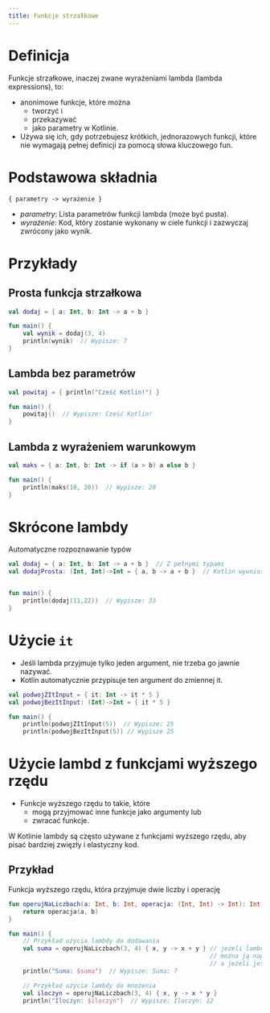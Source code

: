 ```yaml
---
title: Funkcje strzałkowe
---
```


# Definicja

Funkcje strzałkowe, inaczej zwane wyrażeniami lambda (lambda expressions), to:
- anonimowe funkcje, które można
    - tworzyć i
    - przekazywać
    - jako parametry w Kotlinie.
- Używa się ich, gdy potrzebujesz krótkich, jednorazowych funkcji, które nie wymagają pełnej definicji za pomocą słowa kluczowego fun.

# Podstawowa składnia

`{ parametry -> wyrażenie }`
- *parametry*: Lista parametrów funkcji lambda (może być pusta).
- *wyrażenie*: Kod, który zostanie wykonany w ciele funkcji i zazwyczaj zwrócony jako wynik.

# Przykłady
## Prosta funkcja strzałkowa
```kotlin
val dodaj = { a: Int, b: Int -> a + b }

fun main() {
    val wynik = dodaj(3, 4)
    println(wynik)  // Wypisze: 7
}
```

## Lambda bez parametrów
```kotlin
val powitaj = { println("Cześć Kotlin!") }

fun main() {
    powitaj()  // Wypisze: Cześć Kotlin!
}
```

## Lambda z wyrażeniem warunkowym
```kotlin
val maks = { a: Int, b: Int -> if (a > b) a else b }

fun main() {
    println(maks(10, 20))  // Wypisze: 20
}
```

# Skrócone lambdy
Automatyczne rozpoznawanie typów
```kotlin
val dodaj = { a: Int, b: Int -> a + b }  // Z pełnymi typami
val dodajProsta: (Int, Int)->Int = { a, b -> a + b }  // Kotlin wywnioskuje, że to Int


fun main() {
    println(dodaj(11,22))  // Wypisze: 33
}
```

# Użycie `it`
- Jeśli lambda przyjmuje tylko jeden argument, nie trzeba go jawnie nazywać.
- Kotlin automatycznie przypisuje ten argument do zmiennej it.

```kotlin
val podwojZItInput = { it: Int -> it * 5 }
val podwojBezItInput: (Int)->Int = { it * 5 }

fun main() {
    println(podwojZItInput(5))  // Wypisze: 25
    println(podwojBezItInput(5)) // Wypisze 25
```

# Użycie lambd z funkcjami wyższego rzędu
- Funkcje wyższego rzędu to takie, które
    - mogą przyjmować inne funkcje jako argumenty lub
    - zwracać funkcje.

W Kotlinie lambdy są często używane z funkcjami wyższego rzędu, aby pisać bardziej zwięzły i elastyczny kod.

## Przykład
Funkcja wyższego rzędu, która przyjmuje dwie liczby i operację
```kotlin
fun operujNaLiczbach(a: Int, b: Int, operacja: (Int, Int) -> Int): Int {
    return operacja(a, b)
}

fun main() {
    // Przykład użycia lambdy do dodawania
    val suma = operujNaLiczbach(3, 4) { x, y -> x + y } // jeżeli lambda jest ostatnim parametrem,
                                                        // można ją napisać poza nawiasem
                                                        // a jeżeli jest jedynym parametrem, można pominąć nawiasy zwykłe ()
    println("Suma: $suma")  // Wypisze: Suma: 7

    // Przykład użycia lambdy do mnożenia
    val iloczyn = operujNaLiczbach(3, 4) { x, y -> x * y }
    println("Iloczyn: $iloczyn")  // Wypisze: Iloczyn: 12
```















